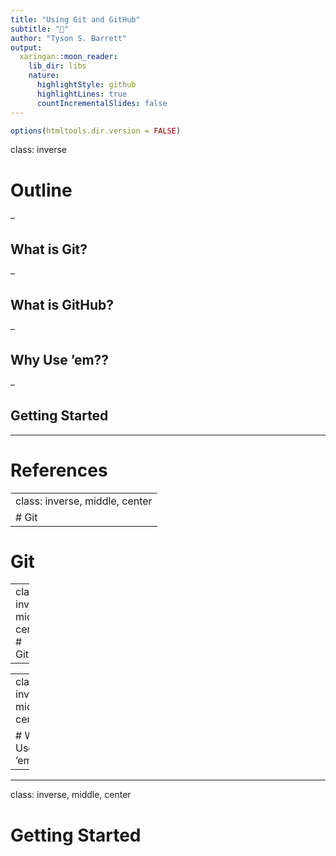 ```yaml
---
title: "Using Git and GitHub"
subtitle: "💪"
author: "Tyson S. Barrett"
output:
  xaringan::moon_reader:
    lib_dir: libs
    nature:
      highlightStyle: github
      highlightLines: true
      countIncrementalSlides: false
---
```


```r
options(htmltools.dir.version = FALSE)
```

class: inverse

# Outline

--

## What is Git?

--

## What is GitHub?

--

## Why Use 'em??

--

## Getting Started

---

# References




---
class: inverse, middle, center
# Git
---

# Git



---
class: inverse, middle, center
# GitHub

---



---
class: inverse, middle, center

# Why Use 'em??

---


---
class: inverse, middle, center

# Getting Started


